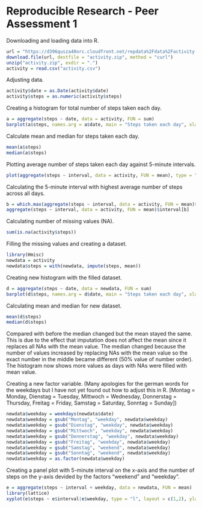 Reproducible Research - Peer Assessment 1
========================================================

Downloading and loading data into R.

```r
url = "https://d396qusza40orc.cloudfront.net/repdata%2Fdata%2Factivity.zip"
download.file(url, destfile = "activity.zip", method = "curl")
unzip("activity.zip", exdir = ".")
activity = read.csv("activity.csv")
```


Adjusting data.

```r
activity$date = as.Date(activity$date)
activity$steps = as.numeric(activity$steps)
```


Creating a histogram for total number of steps taken each day.

```r
a = aggregate(steps ~ date, data = activity, FUN = sum)
barplot(a$steps, names.arg = a$date, main = "Steps taken each day", xlab = "", ylab = "steps", cex.axis = 0.7, cex.lab = 0.7, cex.names = 0.7, las = 3)
```


Calculate mean and median for steps taken each day.

```r
mean(a$steps)
median(a$steps)
```


Plotting average number of steps taken each day against 5-minute intervals.

```r
plot(aggregate(steps ~ interval, data = activity, FUN = mean), type = "l", main = "Average number of steps per interval", cex.axis = 0.8, cex.lab = 0.8, ylab = "average number of steps")
```


Calculating the 5-minute interval with highest average number of steps across all days.

```r
b = which.max(aggregate(steps ~ interval, data = activity, FUN = mean)$steps)
aggregate(steps ~ interval, data = activity, FUN = mean)$interval[b]
```


Calculating number of missing values (NA).

```r
sum(is.na(activity$steps))
```


Filling the missing values and creating a dataset.

```r
library(Hmisc)
newdata = activity
newdata$steps = with(newdata, impute(steps, mean))
```


Creating new histogram with the filled dataset.

```r
d = aggregate(steps ~ date, data = newdata, FUN = sum)
barplot(d$steps, names.arg = d$date, main = "Steps taken each day", xlab = "", ylab = "steps", cex.axis = 0.7, cex.lab = 0.7, cex.names = 0.7, las = 3)
```


Calculating mean and median for new dataset.

```r
mean(d$steps)
median(d$steps)
```

Compared with before the median changed but the mean stayed the same. This is due to the effect that imputation does not affect the mean since it replaces all NAs with the mean value. The median changed because the number of values increased by replacing NAs with the mean value so the exact number in the middle became different (50% value of number order).
The histogram now shows more values as days with NAs were filled with mean value.


Creating a new factor variable.
(Many apologies for the german words for the weekdays but I have not yet found out how to adjust this in R. [Montag = Monday, Dienstag = Tuesday, Mittwoch = Wednesday, Donnerstag = Thursday, Freitag = Friday, Samstag = Saturday, Sonntag = Sunday])

```r
newdata$weekday = weekdays(newdata$date)
newdata$weekday = gsub("Montag", "weekday", newdata$weekday)
newdata$weekday = gsub("Dienstag", "weekday", newdata$weekday)
newdata$weekday = gsub("Mittwoch", "weekday", newdata$weekday)
newdata$weekday = gsub("Donnerstag", "weekday", newdata$weekday)
newdata$weekday = gsub("Freitag", "weekday", newdata$weekday)
newdata$weekday = gsub("Samstag", "weekend", newdata$weekday)
newdata$weekday = gsub("Sonntag", "weekend", newdata$weekday)
newdata$weekday = as.factor(newdata$weekday)
```


Creating a panel plot with 5-minute interval on the x-axis and the number of steps on the y-axis devided by the factors "weekend" and "weekday".

```r
e = aggregate(steps ~ interval + weekday, data = newdata, FUN = mean)
library(lattice)
xyplot(e$steps ~ e$interval|e$weekday, type = "l", layout = c(1,2), ylab = "Number of steps", xlab = "Interval")
```
